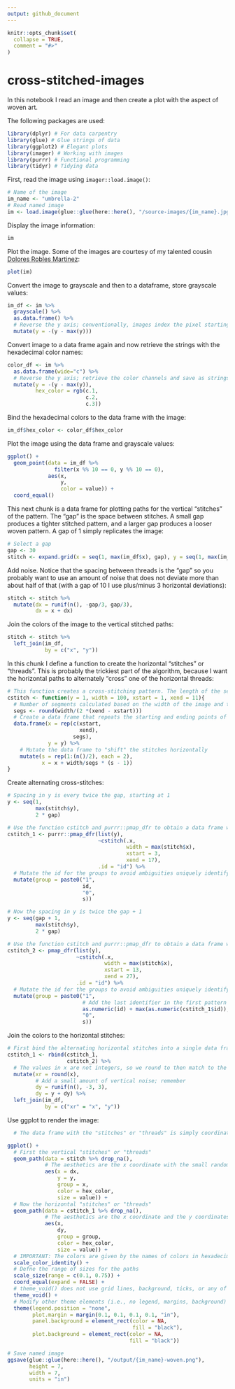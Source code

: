```yaml
---
output: github_document
---
```


<!-- README.md is generated from README.Rmd. Please edit that file -->

```r
knitr::opts_chunk$set(
  collapse = TRUE,
  comment = "#>"
)
```

# cross-stitched-images

<!-- badges: start -->
<!-- badges: end -->

In this notebook I read an image and then create a plot with the aspect of woven art. 

The following packages are used:
```r
library(dplyr) # For data carpentry
library(glue) # Glue strings of data
library(ggplot2) # Elegant plots
library(imager) # Working with images
library(purrr) # Functional programming
library(tidyr) # Tidying data
```

First, read the image using `imager::load.image()`:
```r
# Name of the image
im_name <- "umbrella-2"
# Read named image
im <- load.image(glue::glue(here::here(), "/source-images/{im_name}.jpg"))
```

Display the image information:
```r
im
```

Plot the image. Some of the images are courtesy of my talented cousin [Dolores Robles Martinez](https://www.instagram.com/doloresrobles_m/?hl=en):
```r
plot(im)
```

Convert the image to grayscale and then to a dataframe, store grayscale values:
```r
im_df <- im %>%
  grayscale() %>% 
  as.data.frame() %>%
  # Reverse the y axis; conventionally, images index the pixel starting from the top-left corner of the image
  mutate(y = -(y - max(y)))
```

Convert image to a data frame again and now retrieve the strings with the hexadecimal color names:
```r
color_df <- im %>%
  as.data.frame(wide="c") %>% 
  # Reverse the y axis; retrieve the color channels and save as strings with the hexadecimal name of the colors
  mutate(y = -(y - max(y)),
         hex_color = rgb(c.1,
                         c.2,
                         c.3))
```

Bind the hexadecimal colors to the data frame with the image:
```r
im_df$hex_color <- color_df$hex_color
```

Plot the image using the data frame and grayscale values:
```r
ggplot() + 
  geom_point(data = im_df %>%
               filter(x %% 10 == 0, y %% 10 == 0),
             aes(x,
                 y,
                 color = value)) + 
  coord_equal()
```

This next chunk is a data frame for plotting paths for the vertical "stitches" of the pattern. The "gap" is the space between stitches. A small gap produces a tighter stitched pattern, and a larger gap produces a looser woven pattern. A gap of 1 simply replicates the image:
```r
# Select a gap
gap <- 30
stitch <- expand.grid(x = seq(1, max(im_df$x), gap), y = seq(1, max(im_df$y), gap))
```

Add noise. Notice that the spacing between threads is the "gap" so you probably want to use an amount of noise that does not deviate more than about half of that (with a gap of 10 I use plus/minus 3 horizontal deviations):
```r
stitch <- stitch %>%
  mutate(dx = runif(n(), -gap/3, gap/3),
         dx = x + dx)
```

Join the colors of the image to the vertical stitched paths:
```r
stitch <- stitch %>%
  left_join(im_df,
            by = c("x", "y"))
```

In this chunk I define a function to create the horizontal "stitches" or "threads". This is probably the trickiest part of the algorithm, because I want the horizontal paths to alternately "cross" one of the horizontal threads:
```r
# This function creates a cross-stitching pattern. The length of the segments is xend - xstart. The "width" is the horizontal width of the image. The stitches are positioned at "y" on the vertical axis. The default values are for stitches 10 units long, in a thread that is 100 units long, and positioned at y = 1 
cstitch <- function(y = 1, width = 100, xstart = 1, xend = 11){
  # Number of segments calculated based on the width of the image and the length of the stitches
  segs <- round(width/(2 *(xend - xstart)))
  # Create a data frame that repeats the starting and ending points of the segments in x and the y coordinate
  data.frame(x = rep(c(xstart, 
                       xend),
                     segs),
             y = y) %>%
    # Mutate the data frame to "shift" the stitches horizontally
    mutate(s = rep(1:(n()/2), each = 2),
           x = x + width/segs * (s - 1))
}
```

Create alternating cross-stitches:
```r


# Spacing in y is every twice the gap, starting at 1
y <- seq(1, 
         max(stitch$y), 
         2 * gap)

# Use the function cstitch and purrr::pmap_dfr to obtain a data frame with the pattern. Each stitch is xend - xstart long, and they are positioned at the values in the sequence defined by y above; notice that the first stitch begins at x = 3 
cstitch_1 <- purrr::pmap_dfr(list(y), 
                             ~cstitch(.x, 
                                      width = max(stitch$x), 
                                      xstart = 3, 
                                      xend = 17), 
                             .id = "id") %>%
  # Mutate the id for the groups to avoid ambiguities uniquely identifying each stitch, for example id = 1 and s = 11 is confused with id = 11 and s = 1. Modifying the identifier avoids this
  mutate(group = paste0("1",
                        id, 
                        "0", 
                        s))

# Now the spacing in y is twice the gap + 1
y <- seq(gap + 1, 
         max(stitch$y),
         2 * gap)

# Use the function cstitch and purrr::pmap_dfr to obtain a data frame with the pattern. Each stitch is xend - xstart long, and they are positioned at the values in the sequence defined by y above; notice that the first stitch begins at x = 13...this will alternate the stitches relative to the previous data frame
cstitch_2 <- pmap_dfr(list(y), 
                      ~cstitch(.x, 
                               width = max(stitch$x),
                               xstart = 13,
                               xend = 27), 
                      .id = "id") %>%
  # Mutate the id for the groups to avoid ambiguities uniquely identifying each stitch, for example id = 1 and s = 11 is confused with id = 11 and s = 1 by adding codes this is avoided
  mutate(group = paste0("1", 
                        # Add the last identifier in the first pattern to give unique identifiers
                        as.numeric(id) + max(as.numeric(cstitch_1$id)),
                        "0",
                        s))
```

Join the colors to the horizontal stitches:
```r
# First bind the alternating horizontal stitches into a single data frame
cstitch_1 <- rbind(cstitch_1,
                   cstitch_2) %>%
  # The values in x are not integers, so we round to then match to the colors in the image
  mutate(xr = round(x),
         # Add a small amount of vertical noise; remember 
         dy = runif(n(), -3, 3),
         dy = y + dy) %>%
  left_join(im_df,
            by = c("xr" = "x", "y"))

```

Use ggplot to render the image:
```r
  # The data frame with the "stitches" or "threads" is simply coordinates. Plot as paths; remember to drop all NAs that might have resulted near the edges of the image (due to a stitch starting/ending beyond the borders of the image)

ggplot() +
  # First the vertical "stitches" or "threads"
  geom_path(data = stitch %>% drop_na(),
            # The aesthetics are the x coordinate with the small random shift and the y coordinates; each thread is grouped by the original x coordinate; use the hexadecimal colors, and use the grayscale value to change the size of the paths 
            aes(x = dx,
                y = y,
                group = x,
                color = hex_color,
                size = value)) + 
  # Now the horizontal "stitches" or "threads"
  geom_path(data = cstitch_1 %>% drop_na(),
            # The aesthetics are the x coordinate and the y coordinates with the small random shift; each thread is a group identified uniquely by "group" in the data frame; use the hexadecimal colors, and use the grayscale value to change the size of the paths 
            aes(x,
                dy,
                group = group,
                color = hex_color,
                size = value)) +
  # IMPORTANT: The colors are given by the names of colors in hexadecimal; use `scale_color_identity`
  scale_color_identity() +
  # Defne the range of sizes for the paths
  scale_size(range = c(0.1, 0.75)) +
  coord_equal(expand = FALSE) +
  # theme_void() does not use grid lines, background, ticks, or any of the other items typically used in statistical plots
  theme_void() +
  # Modify other theme elements (i.e., no legend, margins, background)
  theme(legend.position = "none",
        plot.margin = margin(0.1, 0.1, 0.1, 0.1, "in"),
        panel.background = element_rect(color = NA,
                                        fill = "black"),
        plot.background = element_rect(color = NA,
                                       fill = "black"))

# Save named image
ggsave(glue::glue(here::here(), "/output/{im_name}-woven.png"),
       height = 7,
       width = 7,
       units = "in")
```


